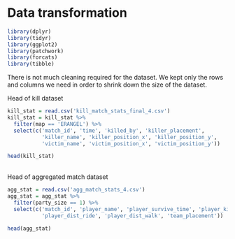 # Data transformation

```r
library(dplyr)
library(tidyr)
library(ggplot2)
library(patchwork)
library(forcats)
library(tibble)
```

There is not much cleaning required for the dataset. We kept only the rows and columns we need in order to shrink down the size of the dataset.

Head of kill dataset
```r
kill_stat = read.csv('kill_match_stats_final_4.csv')
kill_stat = kill_stat %>% 
  filter(map == 'ERANGEL') %>%
  select(c('match_id', 'time', 'killed_by', 'killer_placement', 
           'killer_name', 'killer_position_x', 'killer_position_y', 
           'victim_name', 'victim_position_x', 'victim_position_y'))

head(kill_stat)
```
<br>
Head of aggregated match dataset
```r
agg_stat = read.csv('agg_match_stats_4.csv')
agg_stat = agg_stat %>% 
  filter(party_size == 1) %>%
  select(c('match_id', 'player_name', 'player_survive_time', 'player_kills',
           'player_dist_ride', 'player_dist_walk', 'team_placement'))

head(agg_stat)
```